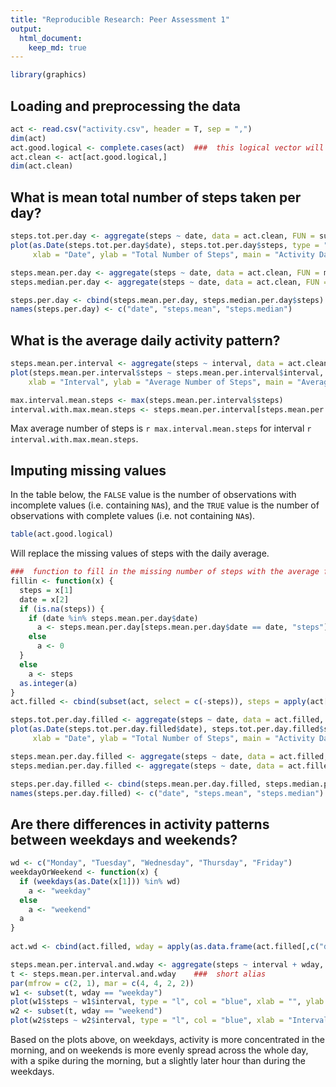 ```yaml
---
title: "Reproducible Research: Peer Assessment 1"
output: 
  html_document:
    keep_md: true
---
```


```r
library(graphics)
```

## Loading and preprocessing the data

```r
act <- read.csv("activity.csv", header = T, sep = ",")
dim(act)
act.good.logical <- complete.cases(act)  ###  this logical vector will be used later
act.clean <- act[act.good.logical,]
dim(act.clean)
```

## What is mean total number of steps taken per day?
```r
steps.tot.per.day <- aggregate(steps ~ date, data = act.clean, FUN = sum)
plot(as.Date(steps.tot.per.day$date), steps.tot.per.day$steps, type = "h", lwd = 5,
     xlab = "Date", ylab = "Total Number of Steps", main = "Activity Data with Missing Values Removed")

steps.mean.per.day <- aggregate(steps ~ date, data = act.clean, FUN = mean)
steps.median.per.day <- aggregate(steps ~ date, data = act.clean, FUN = median)

steps.per.day <- cbind(steps.mean.per.day, steps.median.per.day$steps)
names(steps.per.day) <- c("date", "steps.mean", "steps.median")
```


## What is the average daily activity pattern?
```r
steps.mean.per.interval <- aggregate(steps ~ interval, data = act.clean, FUN = mean)
plot(steps.mean.per.interval$steps ~ steps.mean.per.interval$interval, type = "l",
    xlab = "Interval", ylab = "Average Number of Steps", main = "Average Numer of Steps by Interval")

max.interval.mean.steps <- max(steps.mean.per.interval$steps)
interval.with.max.mean.steps <- steps.mean.per.interval[steps.mean.per.interval$steps == max.interval.mean.steps, "interval"]
```
Max average number of steps is `r max.interval.mean.steps` for interval `r interval.with.max.mean.steps`.



## Imputing missing values
In the table below, the `FALSE` value is the number of observations with incomplete values (i.e. containing `NA`s), and the `TRUE` value is the number of observations with complete values (i.e. not containing `NA`s).
```r
table(act.good.logical)
```

Will replace the missing values of steps with the daily average.
```r
###  function to fill in the missing number of steps with the average for that particular day
fillin <- function(x) {
  steps = x[1]
  date = x[2]
  if (is.na(steps)) {
    if (date %in% steps.mean.per.day$date)
      a <- steps.mean.per.day[steps.mean.per.day$date == date, "steps"]
    else
      a <- 0
  }
  else
    a <- steps
  as.integer(a)
}
act.filled <- cbind(subset(act, select = c(-steps)), steps = apply(act[,c('steps', 'date')], 1, FUN = fillin))

steps.tot.per.day.filled <- aggregate(steps ~ date, data = act.filled, FUN = sum)
plot(as.Date(steps.tot.per.day.filled$date), steps.tot.per.day.filled$steps, type = "h", lwd = 5,
     xlab = "Date", ylab = "Total Number of Steps", main = "Activity Data with Missing Values Replaced by Daily Average")

steps.mean.per.day.filled <- aggregate(steps ~ date, data = act.filled, FUN = mean)
steps.median.per.day.filled <- aggregate(steps ~ date, data = act.filled, FUN = median)

steps.per.day.filled <- cbind(steps.mean.per.day.filled, steps.median.per.day.filled$steps)
names(steps.per.day.filled) <- c("date", "steps.mean", "steps.median")
```




## Are there differences in activity patterns between weekdays and weekends?
```r
wd <- c("Monday", "Tuesday", "Wednesday", "Thursday", "Friday")
weekdayOrWeekend <- function(x) {
  if (weekdays(as.Date(x[1])) %in% wd)
    a <- "weekday"
  else
    a <- "weekend"
  a
}
  
act.wd <- cbind(act.filled, wday = apply(as.data.frame(act.filled[,c("date")]), 1, FUN = weekdayOrWeekend))

steps.mean.per.interval.and.wday <- aggregate(steps ~ interval + wday, data = act.wd, FUN = mean)
t <- steps.mean.per.interval.and.wday    ###  short alias
par(mfrow = c(2, 1), mar = c(4, 4, 2, 2))
w1 <- subset(t, wday == "weekday")
plot(w1$steps ~ w1$interval, type = "l", col = "blue", xlab = "", ylab = "Average Steps", main = "Weekday")
w2 <- subset(t, wday == "weekend")
plot(w2$steps ~ w2$interval, type = "l", col = "blue", xlab = "Interval", ylab = "Average Steps", main = "Weekend")
```

Based on the plots above, on weekdays, activity is more concentrated in the morning, and on weekends is more evenly spread across the whole day, with a spike during the morning, but a slightly later hour than during the weekdays.

